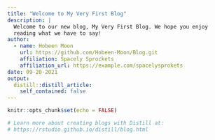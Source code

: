 ```yaml
---
title: "Welcome to My Very First Blog"
description: |
  Welcome to our new blog, My Very First Blog. We hope you enjoy 
  reading what we have to say!
author:
  - name: Hobeen Moon 
    url: https://github.com/Hobeen-Moon/Blog.git
    affiliation: Spacely Sprockets
    affiliation_url: https://example.com/spacelysprokets
date: 09-20-2021
output:
  distill::distill_article:
    self_contained: false
---
```


```r
knitr::opts_chunk$set(echo = FALSE)

# Learn more about creating blogs with Distill at:
# https://rstudio.github.io/distill/blog.html

```



